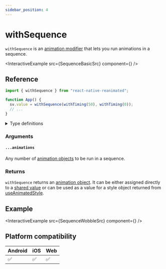 ```yaml
---
sidebar_position: 4
---
```


# withSequence

`withSequence` is an [animation modifier](/docs/fundamentals/glossary#animation-modifier) that lets you run animations in a sequence.


<InteractiveExample src={SequenceBasicSrc} component={<SequenceBasic />} />

## Reference

```javascript
import { withSequence } from "react-native-reanimated";

function App() {
  sv.value = withSequence(withTiming(50), withTiming(0));
  // ...
}
```

<details>
<summary>Type definitions</summary>

```typescript
type AnimatableValue = number | string | number[];

function withSequence<T extends AnimatableValue>(...animations: [T, ...T[]]): T;
```

</details>

### Arguments

#### `...animations`

Any number of [animation objects](docs/fundamentals/glossary#animation-object) to be run in a sequence.

### Returns

`withSequence` returns an [animation object](/docs/fundamentals/glossary#animation-object). It can be either assigned directly to a [shared value](/docs/fundamentals/glossary#shared-value) or can be used as a value for a style object returned from [useAnimatedStyle](docs/core/useAnimatedStyle).

## Example


<InteractiveExample src={SequenceWobbleSrc} component={<SequenceWobble />} />

## Platform compatibility

<div className="compatibility">

| Android | iOS | Web |
| ------- | --- | --- |
| ✅      | ✅  | ✅  |

</div>
